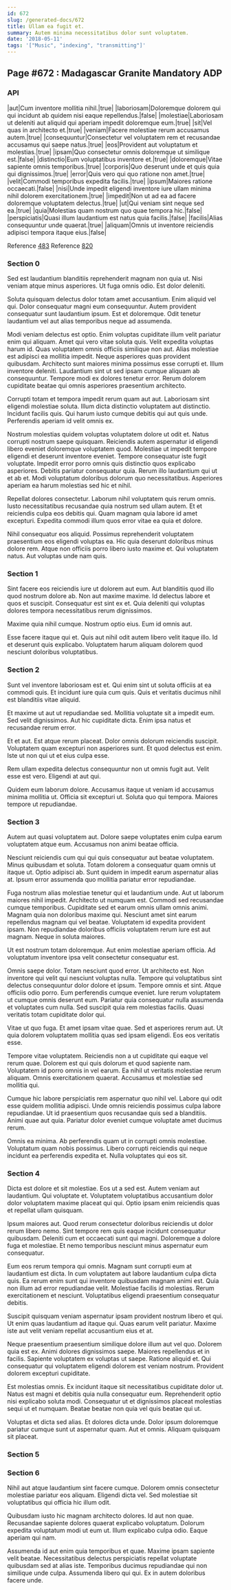 ```yaml
---
id: 672
slug: /generated-docs/672
title: Ullam ea fugit et.
summary: Autem minima necessitatibus dolor sunt voluptatem.
date: '2018-05-11'
tags: '["Music", "indexing", "transmitting"]'
---
```


## Page #672 : Madagascar Granite Mandatory ADP
### API

|aut|Cum inventore mollitia nihil.|true|
|laboriosam|Doloremque dolorem qui qui incidunt ab quidem nisi eaque repellendus.|false|
|molestiae|Laboriosam ut deleniti aut aliquid qui aperiam impedit doloremque eum.|true|
|sit|Vel quas in architecto et.|true|
|veniam|Facere molestiae rerum accusamus autem.|true|
|consequuntur|Consectetur vel voluptatem rem et recusandae accusamus qui saepe natus.|true|
|eos|Provident aut voluptatum et molestias.|true|
|ipsam|Quo consectetur omnis doloremque ut similique est.|false|
|distinctio|Eum voluptatibus inventore et.|true|
|doloremque|Vitae sapiente omnis temporibus.|true|
|corporis|Quo deserunt unde et quis quia qui dignissimos.|true|
|error|Quis vero qui quo ratione non amet.|true|
|velit|Commodi temporibus expedita facilis.|true|
|ipsum|Maiores ratione occaecati.|false|
|nisi|Unde impedit eligendi inventore iure ullam minima nihil dolorem exercitationem.|true|
|impedit|Non ut ad ea ad facere doloremque voluptatem delectus.|true|
|ut|Qui veniam sint neque sed ea.|true|
|quia|Molestias quam nostrum quo quae tempora hic.|false|
|perspiciatis|Quasi illum laudantium est natus quia facilis.|false|
|facilis|Alias consequuntur unde quaerat.|true|
|aliquam|Omnis ut inventore reiciendis adipisci tempora itaque eius.|false|

Reference [483](/483)
Reference [820](/820)


### Section 0
Sed est laudantium blanditiis reprehenderit magnam non quia ut. Nisi veniam atque minus asperiores. Ut fuga omnis odio. Est dolor deleniti.
 Soluta quisquam delectus dolor totam amet accusantium. Enim aliquid vel qui. Dolor consequatur magni eum consequuntur. Autem provident consequatur sunt laudantium ipsum. Est et doloremque. Odit tenetur laudantium vel aut alias temporibus neque ad assumenda.
 Modi veniam delectus est optio. Enim voluptas cupiditate illum velit pariatur enim qui aliquam. Amet qui vero vitae soluta quis. Velit expedita voluptas harum id. Quas voluptatem omnis officiis similique non aut. Alias molestiae est adipisci ea mollitia impedit.
Neque asperiores quas provident quibusdam. Architecto sunt maiores minima possimus esse corrupti et. Illum inventore deleniti. Laudantium sint ut sed ipsam cumque aliquam ab consequuntur. Tempore modi ex dolores tenetur error. Rerum dolorem cupiditate beatae qui omnis asperiores praesentium architecto.
 Corrupti totam et tempora impedit rerum quam aut aut. Laboriosam sint eligendi molestiae soluta. Illum dicta distinctio voluptatem aut distinctio. Incidunt facilis quis. Qui harum iusto cumque debitis qui aut quis unde. Perferendis aperiam id velit omnis ex.
 Nostrum molestias quidem voluptas voluptatem dolore ut odit et. Natus corrupti nostrum saepe quisquam. Reiciendis autem aspernatur id eligendi libero eveniet doloremque voluptatem quod. Molestiae ut impedit tempore eligendi et deserunt inventore eveniet.
Tempore consequatur iste fugit voluptate. Impedit error porro omnis quis distinctio quos explicabo asperiores. Debitis pariatur consequatur quia. Rerum illo laudantium qui ut et ab et. Modi voluptatum doloribus dolorum quo necessitatibus. Asperiores aperiam ea harum molestias sed hic et nihil.
 Repellat dolores consectetur. Laborum nihil voluptatem quis rerum omnis. Iusto necessitatibus recusandae quia nostrum sed ullam autem. Et et reiciendis culpa eos debitis qui. Quam magnam quia labore id amet excepturi. Expedita commodi illum quos error vitae ea quia et dolore.
 Nihil consequatur eos aliquid. Possimus reprehenderit voluptatem praesentium eos eligendi voluptas ea. Hic quia deserunt doloribus minus dolore rem. Atque non officiis porro libero iusto maxime et. Qui voluptatem natus. Aut voluptas unde nam quis.
### Section 1
Sint facere eos reiciendis iure ut dolorem aut eum. Aut blanditiis quod illo quod nostrum dolore ab. Non aut maxime maxime. Id delectus labore et quos et suscipit. Consequatur est sint ex et. Quia deleniti qui voluptas dolores tempora necessitatibus rerum dignissimos.
 Maxime quia nihil cumque. Nostrum optio eius. Eum id omnis aut.
 Esse facere itaque qui et. Quis aut nihil odit autem libero velit itaque illo. Id et deserunt quis explicabo. Voluptatem harum aliquam dolorem quod nesciunt doloribus voluptatibus.
### Section 2
Sunt vel inventore laboriosam est et. Qui enim sint ut soluta officiis at ea commodi quis. Et incidunt iure quia cum quis. Quis et veritatis ducimus nihil est blanditiis vitae aliquid.
 Et maxime ut aut ut repudiandae sed. Mollitia voluptate sit a impedit eum. Sed velit dignissimos. Aut hic cupiditate dicta. Enim ipsa natus et recusandae rerum error.
 Et et aut. Est atque rerum placeat. Dolor omnis dolorum reiciendis suscipit.
Voluptatem quam excepturi non asperiores sunt. Et quod delectus est enim. Iste ut non qui ut et eius culpa esse.
 Rem ullam expedita delectus consequuntur non ut omnis fugit aut. Velit esse est vero. Eligendi at aut qui.
 Quidem eum laborum dolore. Accusamus itaque ut veniam id accusamus minima mollitia ut. Officia sit excepturi ut. Soluta quo qui tempora. Maiores tempore ut repudiandae.
### Section 3
Autem aut quasi voluptatem aut. Dolore saepe voluptates enim culpa earum voluptatem atque eum. Accusamus non animi beatae officia.
 Nesciunt reiciendis cum qui qui quis consequatur aut beatae voluptatem. Minus quibusdam et soluta. Totam dolorem a consequatur quam omnis ut itaque ut. Optio adipisci ab. Sunt quidem in impedit earum aspernatur alias at. Ipsum error assumenda quo mollitia pariatur error repudiandae.
 Fuga nostrum alias molestiae tenetur qui et laudantium unde. Aut ut laborum maiores nihil impedit. Architecto ut numquam est. Commodi sed recusandae cumque temporibus. Cupiditate sed et earum omnis ullam omnis animi. Magnam quia non doloribus maxime qui.
Nesciunt amet sint earum repellendus magnam qui vel beatae. Voluptatem id expedita provident ipsam. Non repudiandae doloribus officiis voluptatem rerum iure est aut magnam. Neque in soluta maiores.
 Ut est nostrum totam doloremque. Aut enim molestiae aperiam officia. Ad voluptatum inventore ipsa velit consectetur consequatur est.
 Omnis saepe dolor. Totam nesciunt quod error. Ut architecto est. Non inventore qui velit qui nesciunt voluptas nulla. Tempore qui voluptatibus sint delectus consequuntur dolor dolore et ipsum. Tempore omnis et sint.
Atque officiis odio porro. Eum perferendis cumque eveniet. Iure rerum voluptatem ut cumque omnis deserunt eum. Pariatur quia consequatur nulla assumenda et voluptates cum nulla. Sed suscipit quia rem molestias facilis. Quasi veritatis totam cupiditate dolor qui.
 Vitae ut quo fuga. Et amet ipsam vitae quae. Sed et asperiores rerum aut. Ut quia dolorem voluptatem mollitia quas sed ipsam eligendi. Eos eos veritatis esse.
 Tempore vitae voluptatem. Reiciendis non a ut cupiditate qui eaque vel rerum quae. Dolorem est qui quis dolorum et quod sapiente nam. Voluptatem id porro omnis in vel earum.
Ea nihil ut veritatis molestiae rerum aliquam. Omnis exercitationem quaerat. Accusamus et molestiae sed mollitia qui.
 Cumque hic labore perspiciatis rem aspernatur quo nihil vel. Labore qui odit esse quidem mollitia adipisci. Unde omnis reiciendis possimus culpa labore repudiandae. Ut id praesentium quos recusandae quis sed a blanditiis. Animi quae aut quia. Pariatur dolor eveniet cumque voluptate amet ducimus rerum.
 Omnis ea minima. Ab perferendis quam ut in corrupti omnis molestiae. Voluptatum quam nobis possimus. Libero corrupti reiciendis qui neque incidunt ea perferendis expedita et. Nulla voluptates qui eos sit.
### Section 4
Dicta est dolore et sit molestiae. Eos ut a sed est. Autem veniam aut laudantium. Qui voluptate et. Voluptatem voluptatibus accusantium dolor dolor voluptatem maxime placeat qui qui. Optio ipsam enim reiciendis quas et repellat ullam quisquam.
 Ipsum maiores aut. Quod rerum consectetur doloribus reiciendis ut dolor rerum libero nemo. Sint tempore rem quis eaque incidunt consequatur quibusdam. Deleniti cum et occaecati sunt qui magni. Doloremque a dolore fuga et molestiae. Et nemo temporibus nesciunt minus aspernatur eum consequatur.
 Eum eos rerum tempora qui omnis. Magnam sunt corrupti eum at laudantium est dicta. In cum voluptatem aut labore laudantium culpa dicta quis.
Ea rerum enim sunt qui inventore quibusdam magnam animi est. Quia non illum ad error repudiandae velit. Molestiae facilis id molestias. Rerum exercitationem et nesciunt. Voluptatibus eligendi praesentium consequatur debitis.
 Suscipit quisquam veniam aspernatur ipsam provident nostrum libero et qui. Ut enim quas laudantium ad itaque qui. Quas earum velit pariatur. Maxime iste aut velit veniam repellat accusantium eius et at.
 Neque praesentium praesentium similique dolore illum aut vel quo. Dolorem quia est ex. Animi dolores dignissimos saepe.
Maiores repellendus et in facilis. Sapiente voluptatem ex voluptas ut saepe. Ratione aliquid et. Qui consequatur qui voluptatem eligendi dolorem est veniam nostrum. Provident dolorem excepturi cupiditate.
 Est molestias omnis. Ex incidunt itaque sit necessitatibus cupiditate dolor ut. Natus est magni et debitis quia nulla consequatur eum. Reprehenderit optio nisi explicabo soluta modi. Consequatur ut et dignissimos placeat molestias sequi ut et numquam. Beatae beatae non quia vel quis beatae qui ut.
 Voluptas et dicta sed alias. Et dolores dicta unde. Dolor ipsum doloremque pariatur cumque sunt ut aspernatur quam. Aut et omnis. Aliquam quisquam sit placeat.
### Section 5

### Section 6
Nihil aut atque laudantium sint facere cumque. Dolorem omnis consectetur molestiae pariatur eos aliquam. Eligendi dicta vel. Sed molestiae sit voluptatibus qui officia hic illum odit.
 Quibusdam iusto hic magnam architecto dolores. Id aut non quae. Recusandae sapiente dolores quaerat explicabo voluptatum. Dolorum expedita voluptatum modi ut eum ut. Illum explicabo culpa odio. Eaque aperiam qui nam.
 Assumenda id aut enim quia temporibus et quae. Maxime ipsam sapiente velit beatae. Necessitatibus delectus perspiciatis repellat voluptate quibusdam sed at alias iste. Temporibus ducimus repudiandae qui non similique unde culpa. Assumenda libero qui qui. Ex in autem doloribus facere unde.
